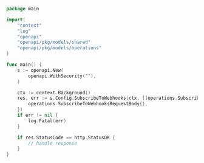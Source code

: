 ```go SubscribeToWebhooks.go
package main

import(
	"context"
	"log"
	"openapi"
	"openapi/pkg/models/shared"
	"openapi/pkg/models/operations"
)

func main() {
    s := openapi.New(
        openapi.WithSecurity(""),
    )

    ctx := context.Background()
    res, err := s.Config.SubscribeToWebhooks(ctx, []operations.SubscribeToWebhooksRequestBody{
        operations.SubscribeToWebhooksRequestBody{},
    })
    if err != nil {
        log.Fatal(err)
    }

    if res.StatusCode == http.StatusOK {
        // handle response
    }
}
```
